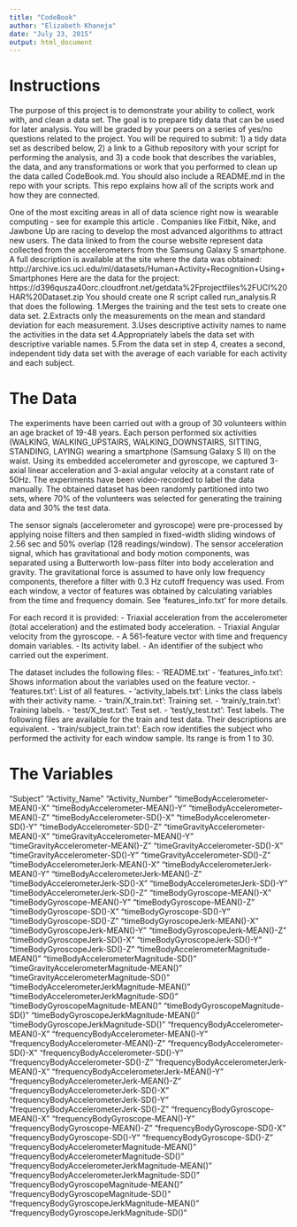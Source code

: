 ```yaml
---
title: "CodeBook"
author: "Elizabeth Khaneja"
date: "July 23, 2015"
output: html_document
---
```

# Instructions
The purpose of this project is to demonstrate your ability to collect, work with, and clean a data set. The goal is to prepare tidy data that can be used for later analysis. You will be graded by your peers on a series of yes/no questions related to the project. You will be required to submit: 1) a tidy data set as described below, 2) a link to a Github repository with your script for performing the analysis, and 3) a code book that describes the variables, the data, and any transformations or work that you performed to clean up the data called CodeBook.md. You should also include a README.md in the repo with your scripts. This repo explains how all of the scripts work and how they are connected.  

One of the most exciting areas in all of data science right now is wearable computing - see for example this article . Companies like Fitbit, Nike, and Jawbone Up are racing to develop the most advanced algorithms to attract new users. The data linked to from the course website represent data collected from the accelerometers from the Samsung Galaxy S smartphone. A full description is available at the site where the data was obtained: 
http://archive.ics.uci.edu/ml/datasets/Human+Activity+Recognition+Using+Smartphones 
Here are the data for the project: 
https://d396qusza40orc.cloudfront.net/getdata%2Fprojectfiles%2FUCI%20HAR%20Dataset.zip 
You should create one R script called run_analysis.R that does the following.
1.Merges the training and the test sets to create one data set.
2.Extracts only the measurements on the mean and standard deviation for each measurement.
3.Uses descriptive activity names to name the activities in the data set
4.Appropriately labels the data set with descriptive variable names.
5.From the data set in step 4, creates a second, independent tidy data set with the average of each variable for each activity and each subject.

# The Data
The experiments have been carried out with a group of 30 volunteers within an age bracket of 19-48 years. Each person performed six activities (WALKING, WALKING_UPSTAIRS, WALKING_DOWNSTAIRS, SITTING, STANDING, LAYING) wearing a smartphone (Samsung Galaxy S II) on the waist. Using its embedded accelerometer and gyroscope, we captured 3-axial linear acceleration and 3-axial angular velocity at a constant rate of 50Hz. The experiments have been video-recorded to label the data manually. The obtained dataset has been randomly partitioned into two sets, where 70% of the volunteers was selected for generating the training data and 30% the test data. 

The sensor signals (accelerometer and gyroscope) were pre-processed by applying noise filters and then sampled in fixed-width sliding windows of 2.56 sec and 50% overlap (128 readings/window). The sensor acceleration signal, which has gravitational and body motion components, was separated using a Butterworth low-pass filter into body acceleration and gravity. The gravitational force is assumed to have only low frequency components, therefore a filter with 0.3 Hz cutoff frequency was used. From each window, a vector of features was obtained by calculating variables from the time and frequency domain. See 'features_info.txt' for more details. 

For each record it is provided:
- Triaxial acceleration from the accelerometer (total acceleration) and the estimated body acceleration.
- Triaxial Angular velocity from the gyroscope. 
- A 561-feature vector with time and frequency domain variables. 
- Its activity label. 
- An identifier of the subject who carried out the experiment.

The dataset includes the following files:
- 'README.txt'
- 'features_info.txt': Shows information about the variables used on the feature vector.
- 'features.txt': List of all features.
- 'activity_labels.txt': Links the class labels with their activity name.
- 'train/X_train.txt': Training set.
- 'train/y_train.txt': Training labels.
- 'test/X_test.txt': Test set.
- 'test/y_test.txt': Test labels.
The following files are available for the train and test data. Their descriptions are equivalent. 
- 'train/subject_train.txt': Each row identifies the subject who performed the activity for each window sample. Its range is from 1 to 30. 


# The Variables
"Subject"
"Activity_Name"
"Activity_Number"
"timeBodyAccelerometer-MEAN()-X"
"timeBodyAccelerometer-MEAN()-Y"
"timeBodyAccelerometer-MEAN()-Z"
"timeBodyAccelerometer-SD()-X"
"timeBodyAccelerometer-SD()-Y"
"timeBodyAccelerometer-SD()-Z"
"timeGravityAccelerometer-MEAN()-X"
"timeGravityAccelerometer-MEAN()-Y"
"timeGravityAccelerometer-MEAN()-Z"
"timeGravityAccelerometer-SD()-X"
"timeGravityAccelerometer-SD()-Y"
"timeGravityAccelerometer-SD()-Z"
"timeBodyAccelerometerJerk-MEAN()-X"
"timeBodyAccelerometerJerk-MEAN()-Y"
"timeBodyAccelerometerJerk-MEAN()-Z"
"timeBodyAccelerometerJerk-SD()-X"
"timeBodyAccelerometerJerk-SD()-Y"
"timeBodyAccelerometerJerk-SD()-Z"
"timeBodyGyroscope-MEAN()-X"
"timeBodyGyroscope-MEAN()-Y"
"timeBodyGyroscope-MEAN()-Z"
"timeBodyGyroscope-SD()-X"
"timeBodyGyroscope-SD()-Y"
"timeBodyGyroscope-SD()-Z"
"timeBodyGyroscopeJerk-MEAN()-X"
"timeBodyGyroscopeJerk-MEAN()-Y"
"timeBodyGyroscopeJerk-MEAN()-Z"
"timeBodyGyroscopeJerk-SD()-X"
"timeBodyGyroscopeJerk-SD()-Y"
"timeBodyGyroscopeJerk-SD()-Z"
"timeBodyAccelerometerMagnitude-MEAN()"
"timeBodyAccelerometerMagnitude-SD()"
"timeGravityAccelerometerMagnitude-MEAN()"
"timeGravityAccelerometerMagnitude-SD()"
"timeBodyAccelerometerJerkMagnitude-MEAN()"
"timeBodyAccelerometerJerkMagnitude-SD()"
"timeBodyGyroscopeMagnitude-MEAN()"
"timeBodyGyroscopeMagnitude-SD()"
"timeBodyGyroscopeJerkMagnitude-MEAN()"
"timeBodyGyroscopeJerkMagnitude-SD()"
"frequencyBodyAccelerometer-MEAN()-X"
"frequencyBodyAccelerometer-MEAN()-Y"
"frequencyBodyAccelerometer-MEAN()-Z"
"frequencyBodyAccelerometer-SD()-X"
"frequencyBodyAccelerometer-SD()-Y"
"frequencyBodyAccelerometer-SD()-Z"
"frequencyBodyAccelerometerJerk-MEAN()-X"
"frequencyBodyAccelerometerJerk-MEAN()-Y"
"frequencyBodyAccelerometerJerk-MEAN()-Z"
"frequencyBodyAccelerometerJerk-SD()-X"
"frequencyBodyAccelerometerJerk-SD()-Y"
"frequencyBodyAccelerometerJerk-SD()-Z"
"frequencyBodyGyroscope-MEAN()-X"
"frequencyBodyGyroscope-MEAN()-Y"
"frequencyBodyGyroscope-MEAN()-Z"
"frequencyBodyGyroscope-SD()-X"
"frequencyBodyGyroscope-SD()-Y"
"frequencyBodyGyroscope-SD()-Z"
"frequencyBodyAccelerometerMagnitude-MEAN()"
"frequencyBodyAccelerometerMagnitude-SD()"
"frequencyBodyAccelerometerJerkMagnitude-MEAN()"
"frequencyBodyAccelerometerJerkMagnitude-SD()"
"frequencyBodyGyroscopeMagnitude-MEAN()"
"frequencyBodyGyroscopeMagnitude-SD()"
"frequencyBodyGyroscopeJerkMagnitude-MEAN()"
"frequencyBodyGyroscopeJerkMagnitude-SD()"

